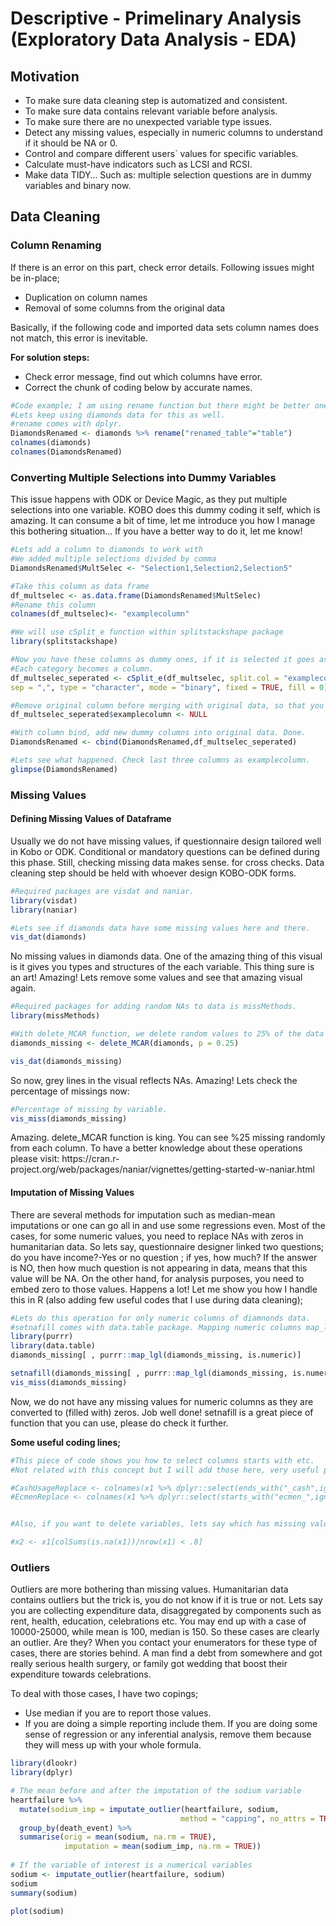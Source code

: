 # Descriptive - Primelinary Analysis (Exploratory Data Analysis - EDA)

##    Motivation

-   To make sure data cleaning step is automatized and consistent.
-   To make sure data contains relevant variable before analysis.
-   To make sure there are no unexpected variable type issues.
-   Detect any missing values, especially in numeric columns to understand if it should be NA or 0.
-   Control and compare different users` values for specific variables.
-   Calculate must-have indicators such as LCSI and RCSI.
-   Make data TIDY... Such as: multiple selection questions are in dummy variables and binary now.

##    Data Cleaning

###   Column Renaming

If there is an error on this part, check error details. Following issues might be in-place;

-   Duplication on column names
-   Removal of some columns from the original data

Basically, if the following code and imported data sets column names does not match, this error is inevitable.

**For solution steps:**

-   Check error message, find out which columns have error.
-   Correct the chunk of coding below by accurate names.


```r
#Code example; I am using rename function but there might be better ones for sure.
#Lets keep using diamonds data for this as well.
#rename comes with dplyr.
DiamondsRenamed <- diamonds %>% rename("renamed_table"="table")
colnames(diamonds)
colnames(DiamondsRenamed)
```

###    Converting Multiple Selections into Dummy Variables

This issue happens with ODK or Device Magic, as they put multiple selections into one variable. KOBO does this dummy coding it self, which is amazing. It can consume a bit of time, let me introduce you how I manage this bothering situation... If you have a better way to do it, let me know!

```r
#Lets add a column to diamonds to work with
#We added multiple selections divided by comma
DiamondsRenamed$MultSelec <- "Selection1,Selection2,Selection5"
```

```r
#Take this column as data frame 
df_multselec <- as.data.frame(DiamondsRenamed$MultSelec)
#Rename this column
colnames(df_multselec)<- "examplecolumn"

#We will use cSplit_e function within splitstackshape package
library(splitstackshape)

#Now you have these columns as dummy ones, if it is selected it goes as 1 otherwise as 0.
#Each category becomes a column.
df_multselec_seperated <- cSplit_e(df_multselec, split.col = "examplecolumn", 
sep = ",", type = "character", mode = "binary", fixed = TRUE, fill = 0)

#Remove original column before merging with original data, so that you will not have duplicate columns.
df_multselec_seperated$examplecolumn <- NULL

#With column bind, add new dummy columns into original data. Done.
DiamondsRenamed <- cbind(DiamondsRenamed,df_multselec_seperated)

#Lets see what happened. Check last three columns as examplecolumn.
glimpse(DiamondsRenamed)
```

###    Missing Values

####   Defining Missing Values of Dataframe

Usually we do not have missing values, if questionnaire design tailored well in Kobo or ODK. Conditional or mandatory questions can be defined during this phase. Still, checking missing data makes sense. for cross checks. Data cleaning step should be held with whoever design KOBO-ODK forms.

```r
#Required packages are visdat and naniar.
library(visdat)
library(naniar)

#Lets see if diamonds data have some missing values here and there.
vis_dat(diamonds)
```

No missing values in diamonds data. One of the amazing thing of this visual is it gives you types and structures of the each variable. This thing sure is an art! Amazing! Lets remove some values and see that amazing visual again.

```r
#Required packages for adding random NAs to data is missMethods.
library(missMethods)

#With delete_MCAR function, we delete random values to 25% of the data and make them NA.
diamonds_missing <- delete_MCAR(diamonds, p = 0.25)

vis_dat(diamonds_missing)
```

So now, grey lines in the visual reflects NAs. Amazing! Lets check the percentage of missings now:

```r
#Percentage of missing by variable.
vis_miss(diamonds_missing)
```

Amazing. delete_MCAR function is king. You can see %25 missing randomly from each column. To have a better knowledge about these operations please visit: https://cran.r-project.org/web/packages/naniar/vignettes/getting-started-w-naniar.html

####   Imputation of Missing Values

There are several methods for imputation such as median-mean imputations or one can go all in and use some regressions even. Most of the cases, for some numeric values, you need to replace NAs with zeros in humanitarian data. So lets say, questionnaire designer linked two questions; do you have income?-Yes or no question ; if yes, how much? If the answer is NO, then how much question is not appearing in data, means that this value will be NA. On the other hand, for analysis purposes, you need to embed zero to those values. Happens a lot! Let me show you how I handle this in R (also adding few useful codes that I use during data cleaning);

```r
#Lets do this operation for only numeric columns of diamnonds data.
#setnafill comes with data.table package. Mapping numeric columns map_lgl comes with purrr package.
library(purrr)
library(data.table)
diamonds_missing[ , purrr::map_lgl(diamonds_missing, is.numeric)]

setnafill(diamonds_missing[ , purrr::map_lgl(diamonds_missing, is.numeric)], fill=0)
vis_miss(diamonds_missing)
```

Now, we do not have any missing values for numeric columns as they are converted to (filled with) zeros. Job well done! setnafill is a great piece of function that you can use, please do check it further.

**Some useful coding lines;**

```r
#This piece of code shows you how to select columns starts with etc.
#Not related with this concept but I will add those here, very useful piece of code.

#CashUsageReplace <- colnames(x1 %>% dplyr::select(ends_with("_cash",ignore.case = TRUE)))
#EcmenReplace <- colnames(x1 %>% dplyr::select(starts_with("ecmen_",ignore.case = TRUE)))


#Also, if you want to delete variables, lets say which has missing values greater than %80 of their records, you can use a piece of code given below. 

#x2 <- x1[colSums(is.na(x1))/nrow(x1) < .8]
```

###    Outliers

Outliers are more bothering than missing values. Humanitarian data contains outliers but the trick is, you do not know if it is true or not. Lets say you are collecting expenditure data, disaggregated by components such as rent, health, education, celebrations etc. You may end up with a case of 10000-25000, while mean is 100, median is 150. So these cases are clearly an outlier. Are they? When you contact your enumerators for these type of cases, there are stories behind. A man find a debt from somewhere and got really serious health surgery, or family got wedding that boost their expenditure towards celebrations. 

To deal with those cases, I have two copings;

-   Use median if you are to report those values.
-   If you are doing a simple reporting include them. If you are doing some sense of regression or any inferential analysis, remove them because they will mess up with your whole formula.




```r
library(dlookr)
library(dplyr)

# The mean before and after the imputation of the sodium variable
heartfailure %>%
  mutate(sodium_imp = imputate_outlier(heartfailure, sodium, 
                                      method = "capping", no_attrs = TRUE)) %>%
  group_by(death_event) %>%
  summarise(orig = mean(sodium, na.rm = TRUE),
            imputation = mean(sodium_imp, na.rm = TRUE))
            
# If the variable of interest is a numerical variables
sodium <- imputate_outlier(heartfailure, sodium)
sodium
summary(sodium)

plot(sodium)
```















